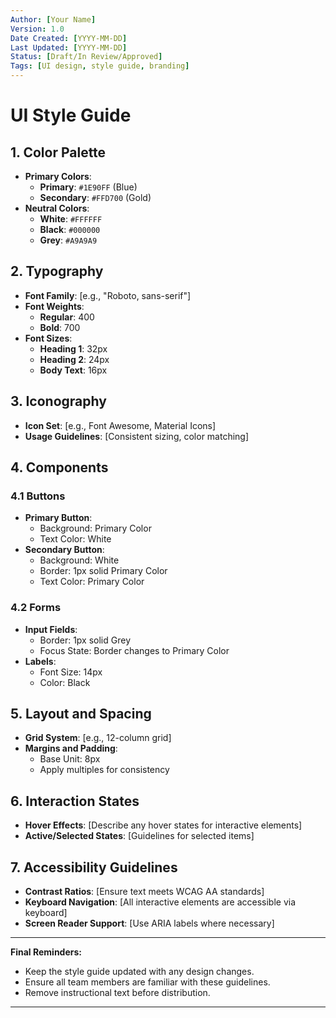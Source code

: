 ---
Author: [Your Name]
Version: 1.0
Date Created: [YYYY-MM-DD]
Last Updated: [YYYY-MM-DD]
Status: [Draft/In Review/Approved]
Tags: [UI design, style guide, branding]
---

<!--
Definition:

- The Style Guide defines the visual and interaction principles for the UI.
- It ensures consistency across the application.

Instructions:

- Include brand colors, typography, iconography, and component styles.
- Replace placeholders with project-specific details.

Metadata Tags:

- DocumentType: StyleGuide
-->

# UI Style Guide

## 1. Color Palette

- **Primary Colors**:
  - **Primary**: `#1E90FF` (Blue)
  - **Secondary**: `#FFD700` (Gold)
- **Neutral Colors**:
  - **White**: `#FFFFFF`
  - **Black**: `#000000`
  - **Grey**: `#A9A9A9`

## 2. Typography

- **Font Family**: [e.g., "Roboto, sans-serif"]
- **Font Weights**:
  - **Regular**: 400
  - **Bold**: 700
- **Font Sizes**:
  - **Heading 1**: 32px
  - **Heading 2**: 24px
  - **Body Text**: 16px

## 3. Iconography

- **Icon Set**: [e.g., Font Awesome, Material Icons]
- **Usage Guidelines**: [Consistent sizing, color matching]

## 4. Components

### 4.1 Buttons

- **Primary Button**:
  - Background: Primary Color
  - Text Color: White
- **Secondary Button**:
  - Background: White
  - Border: 1px solid Primary Color
  - Text Color: Primary Color

### 4.2 Forms

- **Input Fields**:
  - Border: 1px solid Grey
  - Focus State: Border changes to Primary Color
- **Labels**:
  - Font Size: 14px
  - Color: Black

## 5. Layout and Spacing

- **Grid System**: [e.g., 12-column grid]
- **Margins and Padding**:
  - Base Unit: 8px
  - Apply multiples for consistency

## 6. Interaction States

- **Hover Effects**: [Describe any hover states for interactive elements]
- **Active/Selected States**: [Guidelines for selected items]

## 7. Accessibility Guidelines

- **Contrast Ratios**: [Ensure text meets WCAG AA standards]
- **Keyboard Navigation**: [All interactive elements are accessible via keyboard]
- **Screen Reader Support**: [Use ARIA labels where necessary]

---

**Final Reminders:**

- Keep the style guide updated with any design changes.
- Ensure all team members are familiar with these guidelines.
- Remove instructional text before distribution.

---
